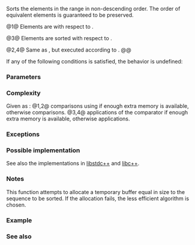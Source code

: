 {{cpp/title|stable_sort}}
{{cpp/algorithm/navbar}}
{{dcl begin}}
{{dcl header|algorithm}}
{{dcla|num=1|constexpr=c++26|
template&lt; class RandomIt &gt;
void stable_sort( RandomIt first, RandomIt last );
}}
{{dcl|num=2|since=c++17|
template&lt; class ExecutionPolicy, class RandomIt &gt;
void stable_sort( ExecutionPolicy&amp;&amp; policy,
                  RandomIt first, RandomIt last );
}}
{{dcla|num=3|constexpr=c++26|
template&lt; class RandomIt, class Compare &gt;
void stable_sort( RandomIt first, RandomIt last, Compare comp );
}}
{{dcl|num=4|since=c++17|
template&lt; class ExecutionPolicy, class RandomIt, class Compare &gt;
void stable_sort( ExecutionPolicy&amp;&amp; policy,
                  RandomIt first, RandomIt last, Compare comp );
}}
{{dcl end}}

Sorts the elements in the range {{range|first|last}} in non-descending order. The order of equivalent elements is guaranteed to be preserved.

@1@ Elements are {{rlp|/#Requirements|sorted}} with respect to {{rev inl|until=c++20|{{c/core|operator&lt;}}}}{{rev inl|since=c++20|{{c|std::less{}&lt;!----&gt;}}}}.

@3@ Elements are sorted with respect to {{c|comp}}.

@2,4@ Same as {{v|1,3}}, but executed according to {{c|policy}}.
@@ {{cpp/algorithm/parallel overload precondition|plural=yes}}

If any of the following conditions is satisfied, the behavior is undefined:
{{rev begin}}
{{rev|until=c++11|
* The type of {{c|*first}} is not {{named req|Swappable}}.
}}
{{rev|since=c++11|
* {{tt|RandomIt}} is not {{named req|ValueSwappable}}.
* The type of {{c|*first}} is not {{named req|MoveConstructible}}.
* The type of {{c|*first}} is not {{named req|MoveAssignable}}.
}}
{{rev end}}

===Parameters===
{{par begin}}
{{par|first, last|the range of elements to sort}}
{{par exec pol}}
{{par cmp ord|comp|p1=RandomIt}}
{{par hreq}}
{{par req named|RandomIt|RandomAccessIterator}}
{{par req named|Compare|Compare}}
{{par end}}

===Complexity===
Given {{mathjax-or|\(\scriptsize N\)|N}} as {{c|last - first}}:
@1,2@ {{mathjax-or|\(\scriptsize O(N \cdot \log(N))\)|O(N·log(N))}} comparisons using {{rev inl|until=c++20|{{c/core|operator&lt;}}}}{{rev inl|since=c++20|{{c|std::less{}&lt;!----&gt;}}}} if enough extra memory is available, otherwise {{mathjax-or|\(\scriptsize O(N \cdot \log^{2}(N))\)|O(N·log{{su|p=2}}(N))}} comparisons.
@3,4@ {{mathjax-or|\(\scriptsize O(N \cdot \log(N))\)|O(N·log(N))}} applications of the comparator {{c|comp}} if enough extra memory is available, otherwise {{mathjax-or|\(\scriptsize O(N \cdot \log^{2}(N))\)|O(N·log{{su|p=2}}(N))}} applications.

===Exceptions===
{{cpp/algorithm/parallel exceptions reporting behavior|singular=no}}

===Possible implementation===
See also the implementations in [https://github.com/gcc-mirror/gcc/blob/d9375e490072d1aae73a93949aa158fcd2a27018/libstdc%2B%2B-v3/include/bits/stl_algo.h#L4977 libstdc++] and [https://github.com/llvm-mirror/libcxx/blob/a12cb9d211019d99b5875b6d8034617cbc24c2cc/include/algorithm#L4696 libc++].

===Notes===
This function attempts to allocate a temporary buffer equal in size to the sequence to be sorted. If the allocation fails, the less efficient algorithm is chosen.

{{feature test macro|__cpp_lib_constexpr_algorithms|{{c/core|constexpr}} stable sorting, overloads {{vl|1}}, {{vl|3}}|value=202306L|std=C++26}}

===Example===
{{example
|code=
#include &lt;algorithm&gt;
#include &lt;array&gt;
#include &lt;iostream&gt;
#include &lt;string&gt;
#include &lt;vector&gt;
 
struct Employee
{
    int age;
    std::string name; // Does not participate in comparisons
};
 
bool operator&lt;(const Employee&amp; lhs, const Employee&amp; rhs)
{
    return lhs.age &lt; rhs.age;
}

#if __cpp_lib_constexpr_algorithms &gt;= 202306L
consteval auto get_sorted()
{
    auto v = std::array{3, 1, 4, 1, 5, 9};
    std::stable_sort(v.begin(), v.end());
    return v;
}
static_assert(std::ranges::is_sorted(get_sorted()));
#endif

int main()
{
    std::vector&lt;Employee&gt; v{&lt;!----&gt;{108, "Zaphod"}, {32, "Arthur"}, {108, "Ford"}&lt;!----&gt;};
 
    std::stable_sort(v.begin(), v.end());
 
    for (const Employee&amp; e : v)
        std::cout &lt;&lt; e.age &lt;&lt; ", " &lt;&lt; e.name &lt;&lt; '\n';
}
|output=
32, Arthur
108, Zaphod
108, Ford
}}

===See also===
{{dsc begin}}
{{dsc inc|cpp/algorithm/dsc sort}}
{{dsc inc|cpp/algorithm/dsc partial_sort}}
{{dsc inc|cpp/algorithm/dsc stable_partition}}
{{dsc inc|cpp/algorithm/ranges/dsc stable_sort}}
{{dsc end}}

{{langlinks|de|es|fr|it|ja|pt|ru|zh}}